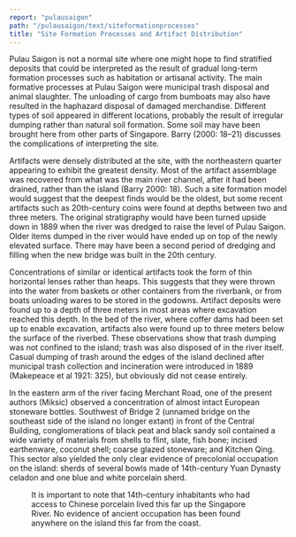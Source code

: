 ```yaml
---
report: "pulausaigon"
path: "/pulausaigon/text/siteformationprocesses"
title: "Site Formation Processes and Artifact Distribution"
---
```



Pulau Saigon is not a normal site where one might hope to find stratified deposits that could be interpreted as the result of gradual long-term formation processes such as habitation or artisanal activity. The main formative processes at Pulau Saigon were municipal trash disposal and animal slaughter. The unloading of cargo from bumboats may also have resulted in the haphazard disposal of damaged merchandise. Different types of soil appeared in different locations, probably the result of irregular dumping rather than natural soil formation. Some soil may have been brought here from other parts of Singapore. Barry (2000: 18–21) discusses the complications of interpreting the site.

Artifacts were densely distributed at the site, with the northeastern quarter appearing to exhibit the greatest density. Most of the artifact assemblage was recovered from what was the main river channel, after it had been drained, rather than the island (Barry 2000: 18). Such a site formation model would suggest that the deepest finds would be the oldest, but some recent artifacts such as 20th-century coins were found at depths between two and three meters. The original stratigraphy would have been turned upside down in 1889 when the river was dredged to raise the level of Pulau Saigon. Older items dumped in the river would have ended up on top of the newly elevated surface. There may have been a second period of dredging and filling when the new bridge was built in the 20th century.

Concentrations of similar or identical artifacts took the form of thin horizontal lenses rather than heaps. This suggests that they were thrown into the water from baskets or other containers from the riverbank, or from boats unloading wares to be stored in the godowns. Artifact deposits were found up to a depth of three meters in most areas where excavation reached this depth. In the bed of the river, where coffer dams had been set up to enable excavation, artifacts also were found up to three meters below the surface of the riverbed. These observations show that trash dumping was not confined to the island; trash was also disposed of in the river itself. Casual dumping of trash around the edges of the island declined after municipal trash collection and incineration were introduced in 1889 (Makepeace et al 1921: 325), but obviously did not cease entirely.

In the eastern arm of the river facing Merchant Road, one of the present authors (Miksic) observed a concentration of almost intact European stoneware bottles. Southwest of Bridge 2 (unnamed bridge on the southeast side of the island no longer extant) in front of the Central Building, conglomerations of black peat and black sandy soil contained a wide variety of materials from shells to flint, slate, fish bone; incised earthenware, coconut shell; coarse glazed stoneware; and Kitchen Qing. This sector also yielded the only clear evidence of precolonial occupation on the island: sherds of several bowls made of 14th-century Yuan Dynasty celadon and one blue and white porcelain sherd.

<Figure img="Fig514thcenturyartifacts.jpg" caption="Fig. 5 14th-century porcelain sherds" />

It is important to note that 14th-century inhabitants who had access to Chinese porcelain lived this far up the Singapore River. No evidence of ancient occupation has been found anywhere on the island this far from the coast.